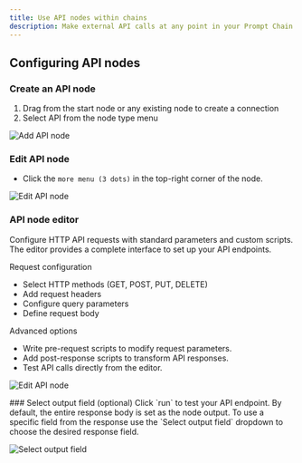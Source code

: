 ```yaml
---
title: Use API nodes within chains
description: Make external API calls at any point in your Prompt Chain to integrate with third-party services. The API node lets you validate data, log events, fetch information, or perform any HTTP request without leaving your chain. Simply configure the endpoint, method, and payload to connect your AI workflow with external systems.
---
```


## Configuring API nodes

<Steps>
<Step>

### Create an API node

1. Drag from the start node or any existing node to create a connection
2. Select API from the node type menu

![Add API node](/images/docs/evaluate/how-to/prompt-chains/add-api-node.png)

</Step>
<Step>

### Edit API node

- Click the `more menu (3 dots)` in the top-right corner of the node.

![Edit API node](/images/docs/evaluate/how-to/prompt-chains/edit-api-node.png)

</Step>
<Step>

### API node editor

Configure HTTP API requests with standard parameters and custom scripts. The editor provides a complete interface to set up your API endpoints.

Request configuration

- Select HTTP methods (GET, POST, PUT, DELETE)
- Add request headers
- Configure query parameters
- Define request body

Advanced options

- Write pre-request scripts to modify request parameters.
- Add post-response scripts to transform API responses.
- Test API calls directly from the editor.

![Edit API node](/images/docs/evaluate/how-to/prompt-chains/api-node-editor.png)

</Step>
<Step>
### Select output field (optional)
Click `run` to test your API endpoint. By default, the entire response body is set as the node output. To use a specific field from the response use the `Select output field` dropdown to choose the desired response field.

![Select output field](/images/docs/evaluate/how-to/prompt-chains/output-field-selector.png)

</Step>

</Steps>
